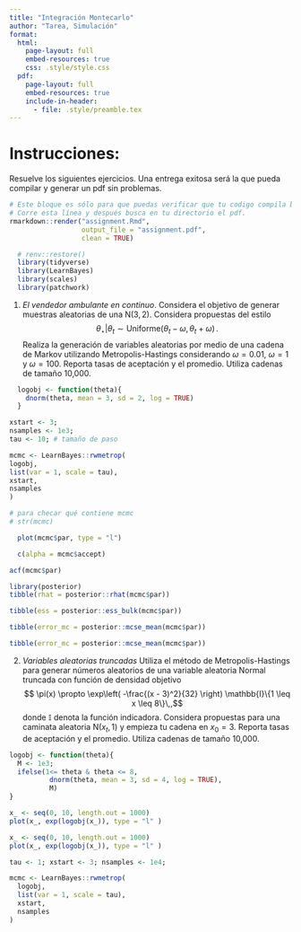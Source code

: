 ```yaml
---
title: "Integración Montecarlo"
author: "Tarea, Simulación"
format:
  html:
    page-layout: full
    embed-resources: true
    css: .style/style.css
  pdf:
    page-layout: full
    embed-resources: true
    include-in-header:
      - file: .style/preamble.tex
---
```



# Instrucciones:

Resuelve los siguientes ejercicios. Una entrega exitosa será la que pueda
compilar y generar un pdf sin problemas.

```r
# Este bloque es sólo para que puedas verificar que tu codigo compila bien. 
# Corre esta línea y después busca en tu directorio el pdf.
rmarkdown::render("assignment.Rmd", 
                  output_file = "assignment.pdf", 
                  clean = TRUE)
```

```r
  # renv::restore()
  library(tidyverse)
  library(LearnBayes)
  library(scales)
  library(patchwork)
```

1. _El vendedor ambulante en continuo_. Considera el objetivo de generar muestras aleatorias de una $\mathsf{N}(3,2)$. Considera propuestas del estilo
$$
\theta_\star | \theta_t \sim \mathsf{Uniforme}( \theta_t - \omega, \theta_t + \omega)\,.
$$
Realiza la generación de variables aleatorias por medio de una cadena de Markov utilizando Metropolis-Hastings considerando
$\omega = 0.01$, $\omega = 1$ y $\omega=100$. Reporta tasas de aceptación y el promedio. Utiliza cadenas de tamaño 10,000. 


```r
  logobj <- function(theta){
    dnorm(theta, mean = 3, sd = 2, log = TRUE)
  }
```


```r
xstart <- 3; 
nsamples <- 1e3; 
tau <- 10; # tamaño de paso

mcmc <- LearnBayes::rwmetrop(
logobj, 
list(var = 1, scale = tau), 
xstart, 
nsamples
)

# para checar qué contiene mcmc
# str(mcmc)


```

```r
  plot(mcmc$par, type = "l")
```

```r
  c(alpha = mcmc$accept)
```

```r
acf(mcmc$par)
```

```r
library(posterior)
tibble(rhat = posterior::rhat(mcmc$par))
```

```r
tibble(ess = posterior::ess_bulk(mcmc$par))
```

```r
tibble(error_mc = posterior::mcse_mean(mcmc$par))
```

```r
tibble(error_mc = posterior::mcse_mean(mcmc$par))
```


2. _Variables aleatorias truncadas_ Utiliza el método de Metropolis-Hastings
para generar números aleatorios de una variable aleatoria Normal truncada con
función de densidad objetivo 
$$ \pi(x) \propto \exp\left( -\frac{(x - 3)^2}{32} \right) \mathbb{I}\{1 \leq x \leq 8\}\,,$$
donde $\mathbb{I}$ denota la función indicadora. Considera propuestas para una
caminata aleatoria $\mathsf{N}(x_t , 1)$ y empieza tu cadena en $x_0 =3$.
Reporta tasas de aceptación y el promedio. Utiliza cadenas de tamaño 10,000.

```r
logobj <- function(theta){
  M <- 1e3; 
  ifelse(1<= theta & theta <= 8, 
          dnorm(theta, mean = 3, sd = 4, log = TRUE), 
          M)
}
```

```r
x_ <- seq(0, 10, length.out = 1000)
plot(x_, exp(logobj(x_)), type = "l" )
```


```r
x_ <- seq(0, 10, length.out = 1000)
plot(x_, exp(logobj(x_)), type = "l" )
```


```r
tau <- 1; xstart <- 3; nsamples <- 1e4;

mcmc <- LearnBayes::rwmetrop(
  logobj, 
  list(var = 1, scale = tau), 
  xstart, 
  nsamples
)
```


